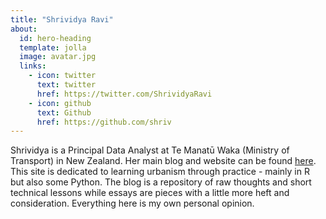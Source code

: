 ```yaml
---
title: "Shrividya Ravi"
about:
  id: hero-heading
  template: jolla
  image: avatar.jpg
  links:
    - icon: twitter
      text: twitter
      href: https://twitter.com/ShrividyaRavi
    - icon: github
      text: Github
      href: https://github.com/shriv
---
```



:::{#hero-heading}

Shrividya is a Principal Data Analyst at Te Manatū Waka (Ministry of Transport) in New Zealand. Her main blog and website can be found [here](https://shriv-portfolio.netlify.app/). This site is dedicated to learning urbanism through practice - mainly in R but also some Python. The blog is a repository of raw thoughts and short technical lessons while essays are pieces with a little more heft and consideration. Everything here is my own personal opinion.  

:::

